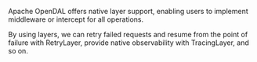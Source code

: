 Apache OpenDAL offers native layer support, enabling users to implement middleware or intercept for all operations.

By using layers, we can retry failed requests and resume from the point of failure with RetryLayer, provide native observability with TracingLayer, and so on.
